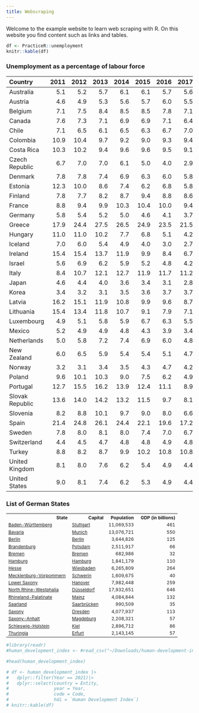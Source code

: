```yaml
---
title: Webscraping
---
```


Welcome to the example website to learn web scraping with R. On this website you find content such as links and tables. 

```r
df <- PracticeR::unemployment
knitr::kable(df)
```



<h3 id="headt2">Unemployment as a percentage of labour force</h1>


<table style="width:100%;" class="table" id="table1">
<colgroup>
<col width="24%">
<col width="7%">
<col width="7%">
<col width="7%">
<col width="7%">
<col width="7%">
<col width="7%">
<col width="7%">
<col width="7%">
<col width="7%">
<col width="7%">
</colgroup>
<thead><tr class="header">
<th align="left">Country</th>
<th align="right">2011</th>
<th align="right">2012</th>
<th align="right">2013</th>
<th align="right">2014</th>
<th align="right">2015</th>
<th align="right">2016</th>
<th align="right">2017</th>
<th align="right">2018</th>
<th align="right">2019</th>
<th align="right">2020</th>
</tr></thead>
<tbody>
<tr class="odd">
<td align="left">Australia</td>
<td align="right">5.1</td>
<td align="right">5.2</td>
<td align="right">5.7</td>
<td align="right">6.1</td>
<td align="right">6.1</td>
<td align="right">5.7</td>
<td align="right">5.6</td>
<td align="right">5.3</td>
<td align="right">5.2</td>
<td align="right">6.5</td>
</tr>
<tr class="even">
<td align="left">Austria</td>
<td align="right">4.6</td>
<td align="right">4.9</td>
<td align="right">5.3</td>
<td align="right">5.6</td>
<td align="right">5.7</td>
<td align="right">6.0</td>
<td align="right">5.5</td>
<td align="right">4.8</td>
<td align="right">4.5</td>
<td align="right">5.4</td>
</tr>
<tr class="odd">
<td align="left">Belgium</td>
<td align="right">7.1</td>
<td align="right">7.5</td>
<td align="right">8.4</td>
<td align="right">8.5</td>
<td align="right">8.5</td>
<td align="right">7.8</td>
<td align="right">7.1</td>
<td align="right">5.9</td>
<td align="right">5.4</td>
<td align="right">5.5</td>
</tr>
<tr class="even">
<td align="left">Canada</td>
<td align="right">7.6</td>
<td align="right">7.3</td>
<td align="right">7.1</td>
<td align="right">6.9</td>
<td align="right">6.9</td>
<td align="right">7.1</td>
<td align="right">6.4</td>
<td align="right">5.9</td>
<td align="right">5.7</td>
<td align="right">9.6</td>
</tr>
<tr class="odd">
<td align="left">Chile</td>
<td align="right">7.1</td>
<td align="right">6.5</td>
<td align="right">6.1</td>
<td align="right">6.5</td>
<td align="right">6.3</td>
<td align="right">6.7</td>
<td align="right">7.0</td>
<td align="right">7.4</td>
<td align="right">7.2</td>
<td align="right">10.8</td>
</tr>
<tr class="even">
<td align="left">Colombia</td>
<td align="right">10.9</td>
<td align="right">10.4</td>
<td align="right">9.7</td>
<td align="right">9.2</td>
<td align="right">9.0</td>
<td align="right">9.3</td>
<td align="right">9.4</td>
<td align="right">9.7</td>
<td align="right">10.5</td>
<td align="right">16.1</td>
</tr>
<tr class="odd">
<td align="left">Costa Rica</td>
<td align="right">10.3</td>
<td align="right">10.2</td>
<td align="right">9.4</td>
<td align="right">9.6</td>
<td align="right">9.6</td>
<td align="right">9.5</td>
<td align="right">9.1</td>
<td align="right">10.3</td>
<td align="right">11.8</td>
<td align="right">19.6</td>
</tr>
<tr class="even">
<td align="left">Czech Republic</td>
<td align="right">6.7</td>
<td align="right">7.0</td>
<td align="right">7.0</td>
<td align="right">6.1</td>
<td align="right">5.0</td>
<td align="right">4.0</td>
<td align="right">2.9</td>
<td align="right">2.2</td>
<td align="right">2.0</td>
<td align="right">2.5</td>
</tr>
<tr class="odd">
<td align="left">Denmark</td>
<td align="right">7.8</td>
<td align="right">7.8</td>
<td align="right">7.4</td>
<td align="right">6.9</td>
<td align="right">6.3</td>
<td align="right">6.0</td>
<td align="right">5.8</td>
<td align="right">5.1</td>
<td align="right">5.0</td>
<td align="right">5.6</td>
</tr>
<tr class="even">
<td align="left">Estonia</td>
<td align="right">12.3</td>
<td align="right">10.0</td>
<td align="right">8.6</td>
<td align="right">7.4</td>
<td align="right">6.2</td>
<td align="right">6.8</td>
<td align="right">5.8</td>
<td align="right">5.4</td>
<td align="right">4.4</td>
<td align="right">6.8</td>
</tr>
<tr class="odd">
<td align="left">Finland</td>
<td align="right">7.8</td>
<td align="right">7.7</td>
<td align="right">8.2</td>
<td align="right">8.7</td>
<td align="right">9.4</td>
<td align="right">8.8</td>
<td align="right">8.6</td>
<td align="right">7.4</td>
<td align="right">6.7</td>
<td align="right">7.8</td>
</tr>
<tr class="even">
<td align="left">France</td>
<td align="right">8.8</td>
<td align="right">9.4</td>
<td align="right">9.9</td>
<td align="right">10.3</td>
<td align="right">10.4</td>
<td align="right">10.0</td>
<td align="right">9.4</td>
<td align="right">9.0</td>
<td align="right">8.4</td>
<td align="right">8.0</td>
</tr>
<tr class="odd">
<td align="left">Germany</td>
<td align="right">5.8</td>
<td align="right">5.4</td>
<td align="right">5.2</td>
<td align="right">5.0</td>
<td align="right">4.6</td>
<td align="right">4.1</td>
<td align="right">3.7</td>
<td align="right">3.4</td>
<td align="right">3.1</td>
<td align="right">3.8</td>
</tr>
<tr class="even">
<td align="left">Greece</td>
<td align="right">17.9</td>
<td align="right">24.4</td>
<td align="right">27.5</td>
<td align="right">26.5</td>
<td align="right">24.9</td>
<td align="right">23.5</td>
<td align="right">21.5</td>
<td align="right">19.3</td>
<td align="right">17.3</td>
<td align="right">16.3</td>
</tr>
<tr class="odd">
<td align="left">Hungary</td>
<td align="right">11.0</td>
<td align="right">11.0</td>
<td align="right">10.2</td>
<td align="right">7.7</td>
<td align="right">6.8</td>
<td align="right">5.1</td>
<td align="right">4.2</td>
<td align="right">3.7</td>
<td align="right">3.4</td>
<td align="right">4.3</td>
</tr>
<tr class="even">
<td align="left">Iceland</td>
<td align="right">7.0</td>
<td align="right">6.0</td>
<td align="right">5.4</td>
<td align="right">4.9</td>
<td align="right">4.0</td>
<td align="right">3.0</td>
<td align="right">2.7</td>
<td align="right">2.7</td>
<td align="right">3.5</td>
<td align="right">5.5</td>
</tr>
<tr class="odd">
<td align="left">Ireland</td>
<td align="right">15.4</td>
<td align="right">15.4</td>
<td align="right">13.7</td>
<td align="right">11.9</td>
<td align="right">9.9</td>
<td align="right">8.4</td>
<td align="right">6.7</td>
<td align="right">5.7</td>
<td align="right">5.0</td>
<td align="right">5.6</td>
</tr>
<tr class="even">
<td align="left">Israel</td>
<td align="right">5.6</td>
<td align="right">6.9</td>
<td align="right">6.2</td>
<td align="right">5.9</td>
<td align="right">5.2</td>
<td align="right">4.8</td>
<td align="right">4.2</td>
<td align="right">4.0</td>
<td align="right">3.8</td>
<td align="right">4.3</td>
</tr>
<tr class="odd">
<td align="left">Italy</td>
<td align="right">8.4</td>
<td align="right">10.7</td>
<td align="right">12.1</td>
<td align="right">12.7</td>
<td align="right">11.9</td>
<td align="right">11.7</td>
<td align="right">11.2</td>
<td align="right">10.6</td>
<td align="right">10.0</td>
<td align="right">9.2</td>
</tr>
<tr class="even">
<td align="left">Japan</td>
<td align="right">4.6</td>
<td align="right">4.4</td>
<td align="right">4.0</td>
<td align="right">3.6</td>
<td align="right">3.4</td>
<td align="right">3.1</td>
<td align="right">2.8</td>
<td align="right">2.4</td>
<td align="right">2.4</td>
<td align="right">2.8</td>
</tr>
<tr class="odd">
<td align="left">Korea</td>
<td align="right">3.4</td>
<td align="right">3.2</td>
<td align="right">3.1</td>
<td align="right">3.5</td>
<td align="right">3.6</td>
<td align="right">3.7</td>
<td align="right">3.7</td>
<td align="right">3.8</td>
<td align="right">3.8</td>
<td align="right">3.9</td>
</tr>
<tr class="even">
<td align="left">Latvia</td>
<td align="right">16.2</td>
<td align="right">15.1</td>
<td align="right">11.9</td>
<td align="right">10.8</td>
<td align="right">9.9</td>
<td align="right">9.6</td>
<td align="right">8.7</td>
<td align="right">7.4</td>
<td align="right">6.3</td>
<td align="right">8.1</td>
</tr>
<tr class="odd">
<td align="left">Lithuania</td>
<td align="right">15.4</td>
<td align="right">13.4</td>
<td align="right">11.8</td>
<td align="right">10.7</td>
<td align="right">9.1</td>
<td align="right">7.9</td>
<td align="right">7.1</td>
<td align="right">6.2</td>
<td align="right">6.3</td>
<td align="right">8.5</td>
</tr>
<tr class="even">
<td align="left">Luxembourg</td>
<td align="right">4.9</td>
<td align="right">5.1</td>
<td align="right">5.8</td>
<td align="right">5.9</td>
<td align="right">6.7</td>
<td align="right">6.3</td>
<td align="right">5.5</td>
<td align="right">5.6</td>
<td align="right">5.6</td>
<td align="right">6.8</td>
</tr>
<tr class="odd">
<td align="left">Mexico</td>
<td align="right">5.2</td>
<td align="right">4.9</td>
<td align="right">4.9</td>
<td align="right">4.8</td>
<td align="right">4.3</td>
<td align="right">3.9</td>
<td align="right">3.4</td>
<td align="right">3.3</td>
<td align="right">3.5</td>
<td align="right">4.5</td>
</tr>
<tr class="even">
<td align="left">Netherlands</td>
<td align="right">5.0</td>
<td align="right">5.8</td>
<td align="right">7.2</td>
<td align="right">7.4</td>
<td align="right">6.9</td>
<td align="right">6.0</td>
<td align="right">4.8</td>
<td align="right">3.8</td>
<td align="right">3.4</td>
<td align="right">3.8</td>
</tr>
<tr class="odd">
<td align="left">New Zealand</td>
<td align="right">6.0</td>
<td align="right">6.5</td>
<td align="right">5.9</td>
<td align="right">5.4</td>
<td align="right">5.4</td>
<td align="right">5.1</td>
<td align="right">4.7</td>
<td align="right">4.3</td>
<td align="right">4.1</td>
<td align="right">4.6</td>
</tr>
<tr class="even">
<td align="left">Norway</td>
<td align="right">3.2</td>
<td align="right">3.1</td>
<td align="right">3.4</td>
<td align="right">3.5</td>
<td align="right">4.3</td>
<td align="right">4.7</td>
<td align="right">4.2</td>
<td align="right">3.8</td>
<td align="right">3.7</td>
<td align="right">4.4</td>
</tr>
<tr class="odd">
<td align="left">Poland</td>
<td align="right">9.6</td>
<td align="right">10.1</td>
<td align="right">10.3</td>
<td align="right">9.0</td>
<td align="right">7.5</td>
<td align="right">6.2</td>
<td align="right">4.9</td>
<td align="right">3.8</td>
<td align="right">3.3</td>
<td align="right">3.2</td>
</tr>
<tr class="even">
<td align="left">Portugal</td>
<td align="right">12.7</td>
<td align="right">15.5</td>
<td align="right">16.2</td>
<td align="right">13.9</td>
<td align="right">12.4</td>
<td align="right">11.1</td>
<td align="right">8.9</td>
<td align="right">7.0</td>
<td align="right">6.5</td>
<td align="right">6.8</td>
</tr>
<tr class="odd">
<td align="left">Slovak Republic</td>
<td align="right">13.6</td>
<td align="right">14.0</td>
<td align="right">14.2</td>
<td align="right">13.2</td>
<td align="right">11.5</td>
<td align="right">9.7</td>
<td align="right">8.1</td>
<td align="right">6.5</td>
<td align="right">5.8</td>
<td align="right">6.7</td>
</tr>
<tr class="even">
<td align="left">Slovenia</td>
<td align="right">8.2</td>
<td align="right">8.8</td>
<td align="right">10.1</td>
<td align="right">9.7</td>
<td align="right">9.0</td>
<td align="right">8.0</td>
<td align="right">6.6</td>
<td align="right">5.1</td>
<td align="right">4.4</td>
<td align="right">5.0</td>
</tr>
<tr class="odd">
<td align="left">Spain</td>
<td align="right">21.4</td>
<td align="right">24.8</td>
<td align="right">26.1</td>
<td align="right">24.4</td>
<td align="right">22.1</td>
<td align="right">19.6</td>
<td align="right">17.2</td>
<td align="right">15.3</td>
<td align="right">14.1</td>
<td align="right">15.5</td>
</tr>
<tr class="even">
<td align="left">Sweden</td>
<td align="right">7.8</td>
<td align="right">8.0</td>
<td align="right">8.1</td>
<td align="right">8.0</td>
<td align="right">7.4</td>
<td align="right">7.0</td>
<td align="right">6.7</td>
<td align="right">6.4</td>
<td align="right">6.8</td>
<td align="right">8.3</td>
</tr>
<tr class="odd">
<td align="left">Switzerland</td>
<td align="right">4.4</td>
<td align="right">4.5</td>
<td align="right">4.7</td>
<td align="right">4.8</td>
<td align="right">4.8</td>
<td align="right">4.9</td>
<td align="right">4.8</td>
<td align="right">4.7</td>
<td align="right">4.4</td>
<td align="right">4.8</td>
</tr>
<tr class="even">
<td align="left">Turkey</td>
<td align="right">8.8</td>
<td align="right">8.2</td>
<td align="right">8.7</td>
<td align="right">9.9</td>
<td align="right">10.2</td>
<td align="right">10.8</td>
<td align="right">10.8</td>
<td align="right">10.9</td>
<td align="right">13.7</td>
<td align="right">13.1</td>
</tr>
<tr class="odd">
<td align="left">United Kingdom</td>
<td align="right">8.1</td>
<td align="right">8.0</td>
<td align="right">7.6</td>
<td align="right">6.2</td>
<td align="right">5.4</td>
<td align="right">4.9</td>
<td align="right">4.4</td>
<td align="right">4.1</td>
<td align="right">3.8</td>
<td align="right">4.6</td>
</tr>
<tr class="even">
<td align="left">United States</td>
<td align="right">9.0</td>
<td align="right">8.1</td>
<td align="right">7.4</td>
<td align="right">6.2</td>
<td align="right">5.3</td>
<td align="right">4.9</td>
<td align="right">4.4</td>
<td align="right">3.9</td>
<td align="right">3.7</td>
<td align="right">8.1</td>
</tr>
</tbody>
</table>




<h3 id="headt2">List of German States</h1>

<table class="table" id="table2" style="text-align:left; font-size:85%;">

<tbody><tr style="font-size:100%; text-align:right;">
<th style="width:160px;">State</th>
<th style="width:85px;">Capital</th>
<th style="width:70px;">Population</th>
<th style="width:100px;">GDP (in billions)</th>
</tr>
<tr>
<td><a href="https://de.wikipedia.org/wiki/Baden-W%C3%BCrttemberg" title="Baden-Württemberg">Baden-Württemberg</a></td>
<td><a href="https://de.wikipedia.org/wiki/Stuttgart" title="Stuttgart">Stuttgart</a></td>
<td style="text-align:right">11,069,533</td>
<td style="text-align:right">461</td>
</tr>
<tr>
<td><a href="https://de.wikipedia.org/wiki/Bavaria" title="Bavaria">Bavaria</a></td>
<td><a href="https://de.wikipedia.org/wiki/Munich" title="Munich">Munich</a></td>
<td style="text-align:right">13,076,721</td>
<td style="text-align:right">550</td>
</tr>
<tr>
<td><a href="https://de.wikipedia.org/wiki/Berlin" title="Berlin">Berlin</a></td>
<td><a href="https://de.wikipedia.org/wiki/Berlin" title="Berlin">Berlin</a></td>
<td style="text-align:right">3,644,826</td>
<td style="text-align:right">125</td>
</tr>
<tr>
<td><a href="https://de.wikipedia.org/wiki/Brandenburg" title="Brandenburg">Brandenburg</a></td>
<td><a href="https://de.wikipedia.org/wiki/Potsdam" title="Potsdam">Potsdam</a></td>
<td style="text-align:right">2,511,917</td>
<td style="text-align:right">66</td>
</tr>
<tr>
<td><a href="https://de.wikipedia.org/wiki/Bremen_(state)" title="Bremen (state)">Bremen</a></td>
<td><a href="https://de.wikipedia.org/wiki/Bremen" title="Bremen">Bremen</a></td>
<td style="text-align:right">682,986</td>
<td style="text-align:right">32</td>
</tr>
<tr>
<td><a href="https://de.wikipedia.org/wiki/Hamburg" title="Hamburg">Hamburg</a></td>
<td><a href="https://de.wikipedia.org/wiki/Hamburg" title="Hamburg">Hamburg</a></td>
<td style="text-align:right">1,841,179</td>
<td style="text-align:right">110</td>
</tr>
<tr>
<td><a href="https://de.wikipedia.org/wiki/Hesse" title="Hesse">Hesse</a></td>
<td><a href="https://de.wikipedia.org/wiki/Wiesbaden" title="Wiesbaden">Wiesbaden</a></td>
<td style="text-align:right">6,265,809</td>
<td style="text-align:right">264</td>
</tr>
<tr>
<td><a href="https://de.wikipedia.org/wiki/Mecklenburg-Vorpommern" title="Mecklenburg-Vorpommern">Mecklenburg-Vorpommern</a></td>
<td><a href="https://de.wikipedia.org/wiki/Schwerin" title="Schwerin">Schwerin</a></td>
<td style="text-align:right">1,609,675</td>
<td style="text-align:right">40</td>
</tr>
<tr>
<td><a href="https://de.wikipedia.org/wiki/Lower_Saxony" title="Lower Saxony">Lower Saxony</a></td>
<td><a href="https://de.wikipedia.org/wiki/Hanover" title="Hanover">Hanover</a></td>
<td style="text-align:right">7,982,448</td>
<td style="text-align:right">259</td>
</tr>
<tr>
<td><a href="https://de.wikipedia.org/wiki/North_Rhine-Westphalia" title="North Rhine-Westphalia">North Rhine-Westphalia</a></td>
<td><a href="/wiki/D%C3%BCsseldorf" title="Düsseldorf">Düsseldorf</a></td>
<td style="text-align:right">17,932,651</td>
<td style="text-align:right">646</td>
</tr>
<tr>
<td><a href="https://de.wikipedia.org/wiki/Rhineland-Palatinate" title="Rhineland-Palatinate">Rhineland-Palatinate</a></td>
<td><a href="/wiki/Mainz" title="Mainz">Mainz</a></td>
<td style="text-align:right">4,084,844</td>
<td style="text-align:right">132</td>
</tr>
<tr>
<td><a href="https://de.wikipedia.org/wiki/Saarland" title="Saarland">Saarland</a></td>
<td><a href="https://de.wikipedia.org/wiki/Saarbr%C3%BCcken" title="Saarbrücken">Saarbrücken</a></td>
<td style="text-align:right">990,509</td>
<td style="text-align:right">35</td>
</tr>
<tr>
<td><a href="https://de.wikipedia.org/wiki/Saxony" title="Saxony">Saxony</a></td>
<td><a href="https://de.wikipedia.org/wiki/Dresden" title="Dresden">Dresden</a></td>
<td style="text-align:right">4,077,937</td>
<td style="text-align:right">113</td>
</tr>
<tr>
<td><a href="https://de.wikipedia.org/wiki/Saxony-Anhalt" title="Saxony-Anhalt">Saxony-Anhalt</a></td>
<td><a href="https://de.wikipedia.org/wiki/Magdeburg" title="Magdeburg">Magdeburg</a></td>
<td style="text-align:right">2,208,321</td>
<td style="text-align:right">57</td>
</tr>
<tr>
<td><a href="https://de.wikipedia.org/wiki/Schleswig-Holstein" title="Schleswig-Holstein">Schleswig-Holstein</a></td>
<td><a href="https://de.wikipedia.org/wiki/Kiel" title="Kiel">Kiel</a></td>
<td style="text-align:right">2,896,712</td>
<td style="text-align:right">86</td>
</tr>
<tr>
<td><a href="https://de.wikipedia.org/wiki/Thuringia" title="Thuringia">Thuringia</a></td>
<td><a href="https://de.wikipedia.org/wiki/Erfurt" title="Erfurt">Erfurt</a></td>
<td style="text-align:right">2,143,145</td>
<td style="text-align:right">57</td>
</tr>
</tbody></table>
</td></tr></tbody></table>



```r
#library(readr)
#human_development_index <- #read_csv("~/Downloads/human-development-index.csv")

#head(human_development_index)

# df <- human_development_index |> 
#   dplyr::filter(Year == 2021)|>
#   dplyr::select(country = Entity,
#                 year = Year,
#                 code = Code,
#                 hdi = `Human Development Index`)
# knitr::kable(df)
```


